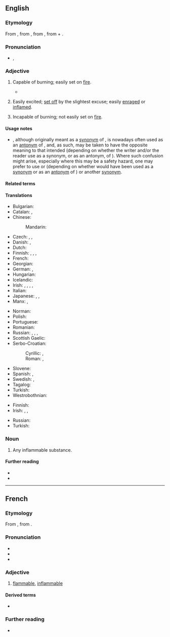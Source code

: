 ==English==

===Etymology===
From {{der|en|frm|inflammable}}, from {{der|en|ML.|īnflammābilis}}, from {{der|en|la|inflammo|īnflammāre|t=to set on fire}}, from {{m|la|in|t=in, on}} + {{m|la|flamma|t=flame}}.

===Pronunciation===
* {{enPR|ĭnʹflăm-ə-bəl}}, {{IPA|en|/ɪnˈflæməbəl/}}

===Adjective===
{{en-adj}}

# Capable of burning; easily set on [[fire]].
#: {{syn|en|combustible|flammable}}
#: {{ant|en|fireproof|incombustible|nonflammable|noninflammable}}
#* {{quote-book|1=en|year=1887|author=H. Rider Haggard|authorlink=H. Rider Haggard|title=She: A History of Adventure|url=http://www.gutenberg.org/files/3155/3155-0.txt|passage=On he went a few paces and touched a second, then a third, and a fourth, till at last we were surrounded on all three sides by a great ring of bodies flaring furiously, the material with which they were preserved having rendered them so '''inflammable''' that the flames would literally spout out of the ears and mouth in tongues of fire a foot or more in length.}}
# {{lb|en|figuratively}} Easily excited; [[set off]] by the slightest excuse; easily [[enrage]]d or [[inflame]]d.
#: {{syn|en|hot-headed|[[quick]] to [[anger]]}}
#: {{ant|en|level-headed|unflappable}}
# Incapable of burning; not easily set on [[fire]].
#: {{syn|en|fireproof|incombustible|nonflammable|noninflammable}}
#: {{ant|en|combustible|flammable}}

====Usage notes====
* {{m|en||Inflammable}}, although originally meant as a [[synonym]] of {{m|en|flammable}}, is nowadays often used as an [[antonym]] of {{m|en|flammable}}, and, as such, may be taken to have the opposite meaning to that intended (depending on whether the writer and/or the reader use {{m|en||inflammable}} as a synonym, or as an antonym, of {{m|en|flammable}}). Where such confusion might arise, especially where this may be a safety hazard, one may prefer to use {{m|en|flammable}} or {{m|en|non-flammable}} (depending on whether {{m|en||inflammable}} would have been used as a [[synonym]] or as an [[antonym]] of {{m|en|flammable}}) or another [[synonym]].

====Related terms====
{{col3|en
|inflammability
|inflammation
|inflame
}}

====Translations====
{{trans-top-also|capable of burning|flammable}}
* Bulgarian: {{t+|bg|запалим}}
* Catalan: {{t+|ca|inflamable}}, {{t+|ca|combustible}}
* Chinese:
*: Mandarin: {{t+|cmn|易燃|tr=yìrán de|alt=易燃的}}
* Czech: {{t|cs|vznětlivý}}, {{t+|cs|zápalný}}, {{t+|cs|hořlavý}}
* Danish: {{t|da|brændbar}}, {{t|da|letantændelig}}
* Dutch: {{t+|nl|ontvlambaar}}
* Finnish: {{t+|fi|palava}}, {{t+|fi|tulenarka}}, {{t+|fi|syttyvä}}, {{t|fi|[[helposti]] [[syttyvä]]}}
* French: {{t+|fr|inflammable}}
* Georgian: {{t+|ka|აალებადი}}
* German: {{t+|de|brennbar}}, {{t|de|entflammbar}}
* Hungarian: {{t+|hu|gyúlékony}}
* Icelandic: {{t|is|eldfimur}}
* Irish: {{t|ga|adhantach}}, {{t|ga|inadhainte}}, {{t|ga|inlasta}}, {{t|ga|so-adhainte}}, {{t|ga|so-lasta}}
* Italian: {{t+|it|infiammabile}}
* Japanese: {{t|ja|引火性|tr=いんかせい, inkasei}}, {{t+|ja|可燃|tr=kanen}}, {{t+|ja|可燃性|tr=かねんせい, kanensei}}
* Manx: {{t|gv|so-lostey}}, {{t|gv|so-ghreesaghey}}
{{trans-mid}}
* Norman: {{t|nrf|înfliammabl'ye}} {{q|Jersey}}
* Polish: {{t+|pl|palny}}
* Portuguese: {{t+|pt|inflamável}}
* Romanian: {{t+|ro|inflamabil}}
* Russian: {{t+|ru|легковоспламеня́ющийся}}, {{t+|ru|воспламеня́ющийся}}, {{t+|ru|горю́чий}}, {{t+|ru|огнеопа́сный}}
* Scottish Gaelic: {{t|gd|loisgeach}}
* Serbo-Croatian:
*: Cyrillic: {{t|sh|го̀рљив}}, {{t|sh|го̀рив}}
*: Roman: {{t+|sh|gòrljiv}}, {{t+|sh|gòriv}}
* Slovene: {{t|sl|vnetljivo|n}}
* Spanish: {{t+|es|inflamable}}, {{t+|es|combustible}}
* Swedish: {{t+|sv|lättantändlig}}, {{t+|sv|brännbar}}
* Tagalog: {{t|tl|takaw-apoy}}
* Turkish: {{t+|tr|yanıcı}}
* Westrobothnian: {{t|gmq-bot|elfoss}}
{{trans-bottom}}

{{trans-top|easily excited}}
* Finnish: {{t+|fi|tulinen}}
* Irish: {{t|ga|sochorraithe}}, {{t|ga|soghríosaithe}}, {{t|ga|so-lasta}}
{{trans-mid}}
* Russian: {{t+|ru|вспы́льчивый}}
* Turkish: {{t+|tr|parlayıcı}}
{{trans-bottom}}

===Noun===
{{en-noun}}

# Any inflammable substance.

====Further reading====
* {{R:Webster 1913}}
* {{R:Century 1911}}

{{cln|en|contranyms}}

----

==French==

===Etymology===
From {{inh|fr|frm|-}} {{af|fr|inflammer|-able}}, from {{der|fr|la|īnflammābilis}}.

===Pronunciation===
* {{fr-IPA}}
* {{homophones|fr|inflammables}}
* {{hyphenation|fr|in|fla|mmable}}

===Adjective===
{{fr-adj}}

# [[flammable]], [[inflammable#English|inflammable]]
#: {{ant|fr|ininflammable}}

====Derived terms====
* {{l|fr|inflammabilité}}

===Further reading===
* {{R:TLFi}}